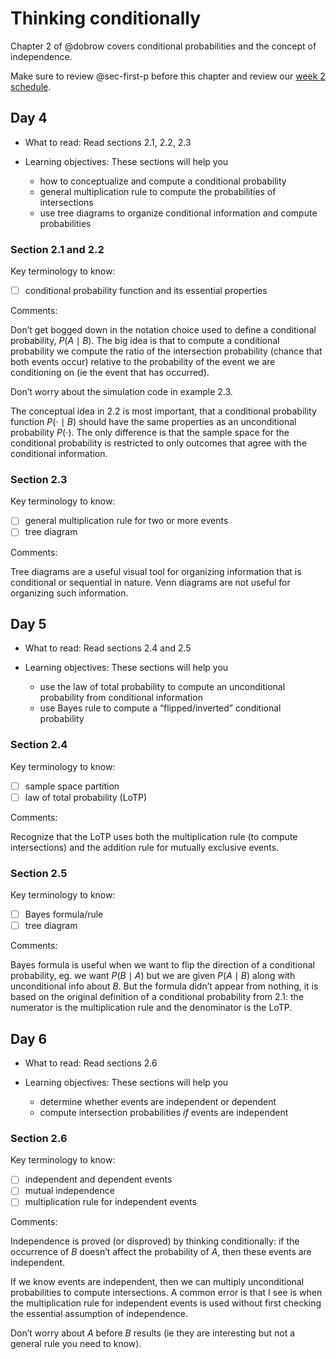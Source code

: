 # Thinking conditionally  {#sec-think-cond}

Chapter 2 of @dobrow covers conditional probabilities and the concept of independence. 

Make sure to review @sec-first-p before this chapter and review our [week 2 schedule](https://docs.google.com/spreadsheets/d/1e_yVbPgnfymWyik8cLP_5qgLQfekGSh_jvFxE7u53P0/edit?usp=sharing).



## Day 4 {.unnumbered}

- What to read: Read sections 2.1, 2.2, 2.3

- Learning objectives: These sections will help you
  - how to conceptualize and compute a conditional probability
  - general multiplication rule to compute the probabilities of intersections
  - use tree diagrams to organize conditional information and compute probabilities
  

### Section 2.1 and 2.2 {.unnumbered}

Key terminology to know:

  - [ ] conditional probability function and its essential properties

Comments: 

Don't get bogged down in the notation choice used to define a conditional probability, $P(A \mid B)$. The big idea is that to compute a conditional probability we compute the ratio of the intersection probability (chance that both events occur) relative to the probability of the event we are conditioning on (ie the event that has occurred). 

Don't worry about the simulation code in example 2.3.

The conceptual idea in 2.2 is most important, that a conditional probability function $P( \cdot \mid B)$ should have the same properties as an unconditional probability $P(\cdot)$. The only difference is that the sample space for the conditional probability is restricted to only outcomes that agree with the conditional information. 


### Section 2.3

Key terminology to know:

  - [ ] general multiplication rule for two or more events
  - [ ] tree diagram


Comments: 

Tree diagrams are a useful visual tool for organizing information that is conditional or sequential in nature. Venn diagrams are not useful for organizing such information. 


## Day 5 {.unnumbered}

- What to read: Read sections  2.4 and 2.5

- Learning objectives: These sections will help you
  - use the law of total probability to compute an unconditional probability from conditional information
  - use Bayes rule to compute a "flipped/inverted" conditional probability
  

### Section 2.4 {.unnumbered}

Key terminology to know:

  - [ ] sample space partition
  - [ ] law of total probability (LoTP)

Comments: 

Recognize that the LoTP uses both the multiplication rule (to compute intersections) and the addition rule for mutually exclusive events. 


### Section 2.5 {.unnumbered}

Key terminology to know:

  - [ ] Bayes formula/rule
  - [ ] tree diagram

Comments: 

Bayes formula is useful when we want to flip the direction of a conditional probability, eg. we want $P(B \mid A)$ but we are given $P(A \mid B)$ along with unconditional info about $B$. But the formula didn't appear from nothing, it is based on the original definition of a conditional probability from 2.1: the numerator is the multiplication rule and the denominator is the LoTP. 



## Day 6 {.unnumbered}

- What to read: Read sections  2.6

- Learning objectives: These sections will help you
  - determine whether events are independent or dependent
  - compute intersection probabilities *if* events are independent

### Section 2.6 {.unnumbered}

Key terminology to know:

  - [ ] independent and dependent events
  - [ ] mutual independence
  - [ ] multiplication rule for independent events

Comments: 

Independence is proved (or disproved) by thinking conditionally: if the occurrence of $B$ doesn't affect the probability of $A$, then these events are independent. 

If we know events are independent, then we can multiply unconditional probabilities to compute intersections. A common error is that I see is when the multiplication rule for independent events is used without first checking the essential assumption of independence. 

Don't worry about $A$ before $B$ results (ie they are interesting but not a general rule you need to know).